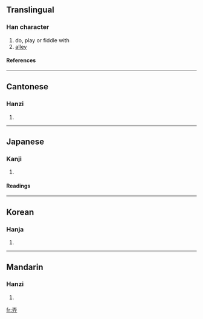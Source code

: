 {{see|弄}}

==Translingual==
===Han character===
{{Han char|rn=55|rad=廾|as=04|sn=7|four=1044<sub>1</sub>|canj=一土廿 (MGT)}}
# do, play or fiddle with
# [[alley]]
====References====
{{Han ref|kx=0353.170|dkj=09596|dj=0669.010|hdz=10515.010|uh=5F04|ud=24324|bh=A7CB|bd=42955}}
----
==Cantonese==
===Hanzi===
{{yue-hanzi|jyut=|y=lung6}}
# {{defn|Cantonese}}
----
==Japanese==
===Kanji===
{{ja-kanji|grade=|rs=廾04}}
# {{defn|Japanese}} 
====Readings====
{{ja-readings|on=[[ろう]] (rō)|kun=[[もてあそぶ]] (moteasobu), [[たわむれる]] (tawamureru)}}
----
==Korean==
===Hanja===
{{ko-hanja|hangeul=롱>농|eumhun=|rv=rong>nong|mr=rong>nong|y=long>nong}}
# {{defn|Korean}}
----
==Mandarin==
===Hanzi===
{{cmn-hanzi|pin=[[nòng]] (nong4)|wg=nung<sup>4</sup>}}
# {{defn|Mandarin}}

[[fr:弄]]